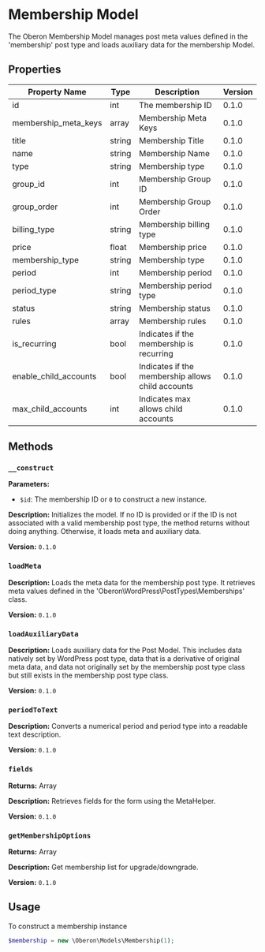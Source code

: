 # Membership Model

The Oberon Membership Model manages post meta values defined in the 'membership' post type and loads auxiliary data for the membership Model.

## Properties

| Property Name         | Type   | Description                                       | Version |
| --------------------- | ------ | ------------------------------------------------- | ------- |
| id                    | int    | The membership ID                                 | 0.1.0   |
| membership_meta_keys  | array  | Membership Meta Keys                              | 0.1.0   |
| title                 | string | Membership Title                                  | 0.1.0   |
| name                  | string | Membership Name                                   | 0.1.0   |
| type                  | string | Membership type                                   | 0.1.0   |
| group_id              | int    | Membership Group ID                               | 0.1.0   |
| group_order           | int    | Membership Group Order                            | 0.1.0   |
| billing_type          | string | Membership billing type                           | 0.1.0   |
| price                 | float  | Membership price                                  | 0.1.0   |
| membership_type       | string | Membership type                                   | 0.1.0   |
| period                | int    | Membership period                                 | 0.1.0   |
| period_type           | string | Membership period type                            | 0.1.0   |
| status                | string | Membership status                                 | 0.1.0   |
| rules                 | array  | Membership rules                                  | 0.1.0   |
| is_recurring          | bool   | Indicates if the membership is recurring          | 0.1.0   |
| enable_child_accounts | bool   | Indicates if the membership allows child accounts | 0.1.0   |
| max_child_accounts    | int    | Indicates max allows child accounts               | 0.1.0   |

## Methods

### `__construct`

**Parameters:**

-   `$id`: The membership ID or `0` to construct a new instance.

**Description:** Initializes the model. If no ID is provided or if the ID is not associated with a valid membership post type, the method returns without doing anything. Otherwise, it loads meta and auxiliary data.

**Version:** `0.1.0`

### `loadMeta`

**Description:** Loads the meta data for the membership post type. It retrieves meta values defined in the 'Oberon\WordPress\PostTypes\Memberships' class.

**Version:** `0.1.0`

### `loadAuxiliaryData`

**Description:** Loads auxiliary data for the Post Model. This includes data natively set by WordPress post type, data that is a derivative of original meta data, and data not originally set by the membership post type class but still exists in the membership post type class.

**Version:** `0.1.0`

### `periodToText`

**Description:** Converts a numerical period and period type into a readable text description.

**Version:** `0.1.0`

### `fields`

**Returns:** Array

**Description:** Retrieves fields for the form using the MetaHelper.

**Version:** `0.1.0`

### `getMembershipOptions`

**Returns:** Array

**Description:** Get membership list for upgrade/downgrade.

**Version:** `0.1.0`

## Usage

To construct a membership instance

```php
$membership = new \Oberon\Models\Membership(1);
```
